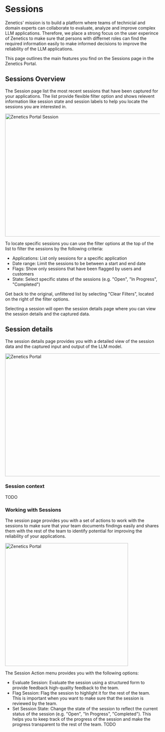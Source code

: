 
# Sessions

Zenetics' mission is to build a platform where teams of technicial and domain experts can collaborate to evaluate, analyze and improve complex LLM applications. Therefore, we place a strong focus on the user experince of Zenetics to make sure that persons with differnet roles can find the required information easily to make informed decisions to improve the reliability of the LLM applications.

This page outlines the main features you find on the Sessions page in the Zenetics Portal.


## Sessions Overview

The Session page list the most recent sessions that have been captured for your applications. The list provide flexible filter option and shows relevent information like session state and session labels to help you locate the sessions you are interested in.

<Image className="my-8" src="/images/screens/10_zenetics_portal_sessions.png" alt="Zenetics Portal Session" width="1200" height="400" />

To locate specific sessions you can use the filter options at the top of the list to filter the sessions by the following criteria:
* Applications: List only sessions for a specific application
* Date range: Limit the sessions to be between a start and end date 
* Flags: Show only sessions that have been flagged by users and customers
* State: Select specific states of the sessions (e.g. "Open", "In Progress", "Completed")

Get back to the original, unfiltered list by selecting "Clear Filters", located on the right of the filter options.

Selecting a session will open the session details page where you can view the session details and the captured data. 

## Session details
    
The session details page provides you with a detailed view of the session data and the captured input and output of the LLM model. 

<Image className="my-8" src="/images/screens/12_zenetics_portal_session_details_json.png" alt="Zenetics Portal" width="1200" height="400" />

### Session context

TODO


### Working with Sessions

The session page provides you with a set of actions to work with the sessions to make sure that your team documents findings easily and shares them with the rest of the team to identify potential for improving the reliability of your applications.

<Image className="my-8" src="/images/screens/19_zenetics_portal_session_actions.png" alt="Zenetics Portal" width="400" height="400" />

The Session Action menu provides you with the following options:
* Evaluate Session: Evaluate the session using a structured form to provide feedback high-quality feedback to the team.
* Flag Session: Flag the session to highlight it for the rest of the team. This is important when you want to make sure that the session is reviewed by the team.
* Set Session State: Change the state of the session to reflect the current status of the session (e.g. "Open", "In Progress", "Completed"). This helps you to keep track of the progress of the session and make the progress transparent to the rest of the team.
TODO